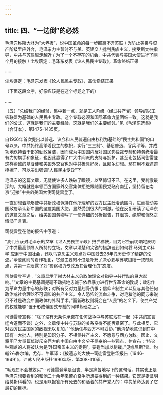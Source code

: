 ```yaml
---
---
---
```

title: 四、“一边倒”的必然
---




毛泽东称斯大林为“大老板”，说中国革命的每一步都离不开苏联 / 为防止美帝与资产阶级里应外合，毛泽东力主暂时不与美、英建交 / 批判民族主义，接受斯大林指导，中共与苏联越走越近 / 为了一个不存在的机会，中共代表与美国大使进行了两个月的接触 / 尘埃落定：毛泽东发表《论人民民主专政》，革命终结正果



……

尘埃落定：毛泽东发表《论人民民主专政》，革命终结正果

（下面这段文字，好像应该是在这个标题之下的）

……

（五）“总结我们的经验，集中到一点，就是工人阶级（经过共产党）领导的以工农联盟为基础的人民民主专政。这个专政必须和国际革命力量团结一致。这就是我们的公式，这就是我们的主要经验，这就是我们的主要纲领。”见《毛泽东选集》（合订本），第1475-1485页。

自1936年首次提出以普选、议会和人民普遍自由权利为基础的“民主共和国”的口号以来，中共始终高擎着民主的旗帜，实行“三三制”、基层普选、官兵平等，并成功地保持着干部的勤政廉洁，因而成为中国国内反对国民党独裁专制和特务统治最有力的旗手和象征，也因此赢得了广大中间派的支持与拥护，甚至让包括司徒雷登这样虔诚的基督徒和美国外交官也对中共极具好感，且颇多幻想。现在用不着遮遮掩掩了，可以突出强调“人民民主专政”了。

毛泽东的这篇文章，无疑使许多人跌破了眼镜，以至惊讶不已。在这里，受刺激最深的，大概就是率领西方国家外交官集体拒绝跟随国民党政府南迁，坚持留在南京“迎接”中共的美国大使司徒雷登了。

一直幻想着能够使中共新政权保持在他所理解的西方民主政治范围内，进而推动美国政府承认新中国的这位美国大使，显然受到很大的刺激。他在反复研读了毛泽东的这篇文章之后，给美国国务卿写了一份详细的分析报告，其沮丧、绝望和愤怒之情溢于言表。

司徒雷登在他的报告中写道：

“我们应该对毛泽东的文章《论人民民主专政》拍手称快，因为它空前明确地表明了中共最高领导人所持的立场。文章以清楚和尖锐的措辞谈到如何将‘马列主义科学’应用于中国社会，还以马克思主义观点对中国过去28年的历史作了精辟的论述。”与他此前的着作相比，它最主要的不过是补充了决心要与苏联团结一致的观点，并第一次表露了对“警察权力专政及其合理化的”态度。

司徒雷登写道：“文章显示了斯大林主义的政治理论对指导中共行动的巨大影响。”“文章的主要基调是毫不动摇地忠诚于依靠暴力进行世界革命的教规；效忠作为革命力量中心的苏联；对所有反对力量刻骨仇恨；信仰专制主义以及与其他任何政治或社会理论不可调和的共产主义。令人恐怖的流血斗争，对毛和他的同志来说只不过是改变中国政体的外科手术。”而新政权则将会在“人民”的名义下，使共产党的权威能够“置于形成俄国式专制的同样基础之上”。

司徒雷登宣称：“除了没有无条件承诺在任何战争中与苏联站在一起（中共的宣言迄今避而不谈）之外，文章使中共与苏联的关系变得不能再紧密了。与此相反，它对西方民主国家的敌视无以复加。”“他确信与西方不可妥协。”他清楚地意识到在中国有一大批人，特别是知识分子，不相信共产主义，不愿意与西方为敌。因此，文章用了大量篇幅驳斥亲西方的中国自由主义分子信奉的一些观点，并宣布：“持这种观点的人将被认为是‘外国帝国主义的走狗’，要适当加以制裁。”见肯尼斯?雷、约翰?布鲁尔编，尤存、牛军译：《被遗忘的大使--司徒雷登驻华报告（1946-1949）》，江苏人民出版社1990年版，第308-310页。

“毛现在不会被收买”--司徒雷登半是沮丧、半是痛苦地写下的这句话，其实也正是毛泽东想要看到的和他二十余年来苦心奋争所想要得到的一种结果。它既是要证明给莫斯科看的，也是用以报答所有死去的和活着的共产党人的：中共革命达到了它最初的目标。